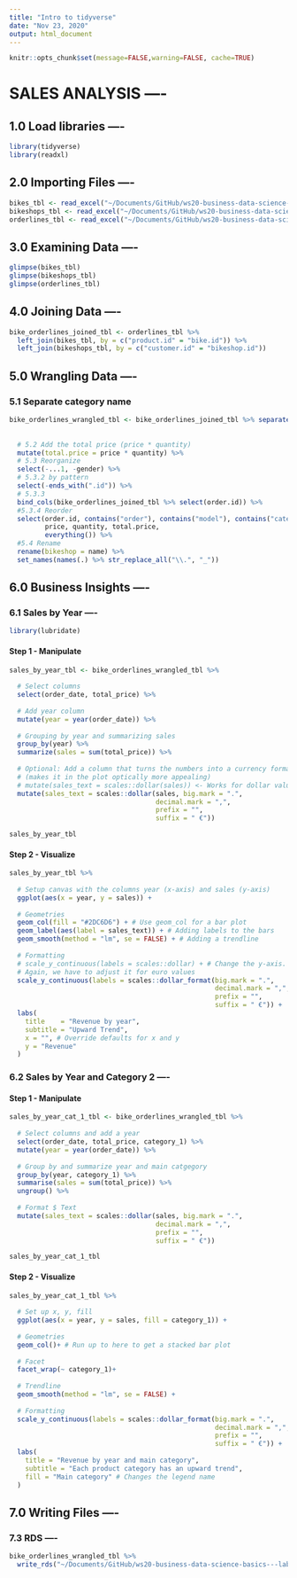 ```yaml
---
title: "Intro to tidyverse"
date: "Nov 23, 2020"
output: html_document
---
```

```r
knitr::opts_chunk$set(message=FALSE,warning=FALSE, cache=TRUE)
```
# SALES ANALYSIS ----

## 1.0 Load libraries ----
```r
library(tidyverse)
library(readxl)
```


## 2.0 Importing Files ----
```r
bikes_tbl <- read_excel("~/Documents/GitHub/ws20-business-data-science-basics---lab-journal-ckz-dev/Raw_Data/Intro_to_tidyverse/bikes.xlsx")
bikeshops_tbl <- read_excel("~/Documents/GitHub/ws20-business-data-science-basics---lab-journal-ckz-dev/Raw_Data/Intro_to_tidyverse/bikeshops.xlsx")
orderlines_tbl <- read_excel("~/Documents/GitHub/ws20-business-data-science-basics---lab-journal-ckz-dev/Raw_Data/Intro_to_tidyverse/orderlines.xlsx")
```


## 3.0 Examining Data ----
```r
glimpse(bikes_tbl)
glimpse(bikeshops_tbl)
glimpse(orderlines_tbl)
```


## 4.0 Joining Data ----
```r
bike_orderlines_joined_tbl <- orderlines_tbl %>%
  left_join(bikes_tbl, by = c("product.id" = "bike.id")) %>%
  left_join(bikeshops_tbl, by = c("customer.id" = "bikeshop.id"))
```


## 5.0 Wrangling Data ----
### 5.1 Separate category name
```r
bike_orderlines_wrangled_tbl <- bike_orderlines_joined_tbl %>% separate(col    = category,
                                                                        into   = c("category.1", "category.2", "category.3"),
                                                                        sep    = " - ") %>%
  # 5.2 Add the total price (price * quantity) 
  mutate(total.price = price * quantity) %>%
  # 5.3 Reorganize
  select(-...1, -gender) %>%
  # 5.3.2 by pattern
  select(-ends_with(".id")) %>%
  # 5.3.3
  bind_cols(bike_orderlines_joined_tbl %>% select(order.id)) %>% 
  #5.3.4 Reorder
  select(order.id, contains("order"), contains("model"), contains("category"),
         price, quantity, total.price,
         everything()) %>%
  #5.4 Rename
  rename(bikeshop = name) %>%
  set_names(names(.) %>% str_replace_all("\\.", "_"))
```


## 6.0 Business Insights ----
### 6.1 Sales by Year ----
```r
library(lubridate)
```

#### Step 1 - Manipulate
```r
sales_by_year_tbl <- bike_orderlines_wrangled_tbl %>%
  
  # Select columns
  select(order_date, total_price) %>%
  
  # Add year column
  mutate(year = year(order_date)) %>%
  
  # Grouping by year and summarizing sales
  group_by(year) %>% 
  summarize(sales = sum(total_price)) %>%
  
  # Optional: Add a column that turns the numbers into a currency format 
  # (makes it in the plot optically more appealing)
  # mutate(sales_text = scales::dollar(sales)) <- Works for dollar values
  mutate(sales_text = scales::dollar(sales, big.mark = ".", 
                                     decimal.mark = ",", 
                                     prefix = "", 
                                     suffix = " €"))

sales_by_year_tbl
```


#### Step 2 - Visualize
```r
sales_by_year_tbl %>%
  
  # Setup canvas with the columns year (x-axis) and sales (y-axis)
  ggplot(aes(x = year, y = sales)) +
  
  # Geometries
  geom_col(fill = "#2DC6D6") + # Use geom_col for a bar plot
  geom_label(aes(label = sales_text)) + # Adding labels to the bars
  geom_smooth(method = "lm", se = FALSE) + # Adding a trendline
  
  # Formatting
  # scale_y_continuous(labels = scales::dollar) + # Change the y-axis. 
  # Again, we have to adjust it for euro values
  scale_y_continuous(labels = scales::dollar_format(big.mark = ".", 
                                                    decimal.mark = ",", 
                                                    prefix = "", 
                                                    suffix = " €")) +
  labs(
    title    = "Revenue by year",
    subtitle = "Upward Trend",
    x = "", # Override defaults for x and y
    y = "Revenue"
  )

```

### 6.2 Sales by Year and Category 2 ----
#### Step 1 - Manipulate
```r
sales_by_year_cat_1_tbl <- bike_orderlines_wrangled_tbl %>%
  
  # Select columns and add a year
  select(order_date, total_price, category_1) %>%
  mutate(year = year(order_date)) %>%
  
  # Group by and summarize year and main catgegory
  group_by(year, category_1) %>%
  summarise(sales = sum(total_price)) %>%
  ungroup() %>%
  
  # Format $ Text
  mutate(sales_text = scales::dollar(sales, big.mark = ".", 
                                     decimal.mark = ",", 
                                     prefix = "", 
                                     suffix = " €"))

sales_by_year_cat_1_tbl 
```


#### Step 2 - Visualize
```r
sales_by_year_cat_1_tbl %>%
  
  # Set up x, y, fill
  ggplot(aes(x = year, y = sales, fill = category_1)) +
  
  # Geometries
  geom_col()+ # Run up to here to get a stacked bar plot
  
  # Facet
  facet_wrap(~ category_1)+
  
  # Trendline
  geom_smooth(method = "lm", se = FALSE) +
  
  # Formatting
  scale_y_continuous(labels = scales::dollar_format(big.mark = ".", 
                                                    decimal.mark = ",", 
                                                    prefix = "", 
                                                    suffix = " €")) +
  labs(
    title = "Revenue by year and main category",
    subtitle = "Each product category has an upward trend",
    fill = "Main category" # Changes the legend name
  )
```


## 7.0 Writing Files ----

### 7.3 RDS ----
```r
bike_orderlines_wrangled_tbl %>% 
  write_rds("~/Documents/GitHub/ws20-business-data-science-basics---lab-journal-ckz-dev/Manipulated_Data/Intro_to_tidyverse/bike_orderlines.rds")
```


